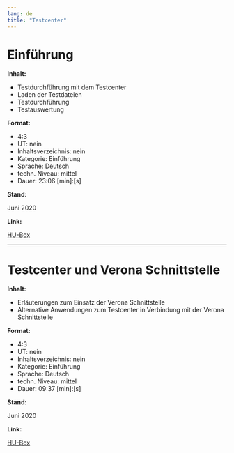 ```yaml
---
lang: de
title: "Testcenter"
---
```


# Einführung

**Inhalt:**

* Testdurchführung mit dem Testcenter
* Laden der Testdateien
* Testdurchführung
* Testauswertung

**Format:**

* 4:3
* UT: nein
* Inhaltsverzeichnis: nein
* Kategorie: Einführung
* Sprache: Deutsch
* techn. Niveau: mittel
* Dauer: 23:06 [min]:[s]

**Stand:**

Juni 2020

**Link:**

[HU-Box](https://box.hu-berlin.de/f/a8f7aea9c751493c8d35/)

---

# Testcenter und Verona Schnittstelle

**Inhalt:**

* Erläuterungen zum Einsatz der Verona Schnittstelle<br>
* Alternative Anwendungen zum Testcenter in Verbindung mit der Verona Schnittstelle

**Format:**

* 4:3
* UT: nein
* Inhaltsverzeichnis: nein
* Kategorie: Einführung
* Sprache: Deutsch
* techn. Niveau: mittel
* Dauer: 09:37 [min]:[s]

**Stand:**

Juni 2020

**Link:**

[HU-Box](https://box.hu-berlin.de/f/d23af87168fa4e9f9bb0/)